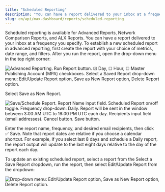 ```yaml
---
title: "Scheduled Reporting"
description: "You can have a report delivered to your inbox at a frequency you specify."
slug: en/api/max-dashboard/reports/scheduled-reporting
---
```

Scheduled reporting is available for Advanced Reports, Network Comparison Reports, and <Glossary>ALX</Glossary> Reports.
You can have a report delivered to your inbox at a frequency you specify.
To establish a new scheduled report in advanced reporting, first create the report with your choice of metrics, date range, and filters.
After you run the report, open the drop-down menu in the top right corner:

![Advanced Reporting. Run Report button. ☑ Day, ☐ Hour, ☐ Master Publishing Account (MPA) checkboxes. Select a Saved Report drop-down menu: Edit/Update Report option, Save as New Report option, Delete Report option.](/images/scheduled-reporting-01.png)

Select <UILabel>Save as New Report</UILabel>.

![Save/Schedule Report. Report Name input field. Scheduled Report on/off toggle. Frequency drop-down: Daily. Report will be sent in the window between 3:00 AM UTC to 16:00 PM UTC each day. Recipients input field (email addresses). Cancel button. Save button.](/images/scheduled-reporting-02.png)

Enter the report name, frequency, and desired email recipients, then click
<UILabel>✅&nbsp;Save</UILabel>. Note that report dates are relative
if you choose a calendar shortcut. For example, if you select
<UILabel>last 8 days</UILabel> and schedule a
<UILabel>Daily</UILabel> report, the report output will update to the
last eight days relative to the day of the report each day.

To update an existing scheduled report, select a report from the
<UILabel>Select a Save Report</UILabel> dropdown, run the report, then
select <UILabel>Edit/Update Report</UILabel> from the dropdown:

![Drop-down menu: Edit/Update Report option, Save as New Report option, Delete Report option.](/images/scheduled-reporting-03.png)

